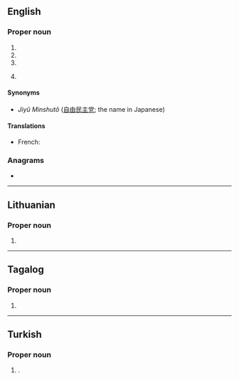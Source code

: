 ==English==

===Proper noun===
{{en-proper noun}}

# {{w|Linux Documentation Project}}
# {{w|Liberal Democratic Party}}
# {{w|Label Distribution Protocol}}
# {{w|Lingwa de Planeta}} {{gloss|language}}

====Synonyms====
* {{qualifier|Liberal Democratic Party of Japan}} ''Jiyû Minshutô'' ([[自由]][[民主]][[党]]; the name in Japanese)

====Translations====
{{trans-top|Liberal Democratic Party of Japan}}
* French: {{t|fr|PLD|m}}
{{trans-mid}}
{{trans-bottom}}

===Anagrams===
* {{anagrams|en|PDL|PLD}}

----

==Lithuanian==

===Proper noun===
{{lt-proper noun|f}}

# {{abbreviation of|{{w|Order and Justice|Liberalų Demokratų Partija}}|lang=lt}}

----
==Tagalog==
===Proper noun===
{{head|tl|proper noun}}

# {{initialism of|{{w|Laban ng Demokratikong Pilipino}}|lang=tl}}
----

==Turkish==

===Proper noun===
{{head|tr|proper noun}}

# {{lb|tr|politics}} {{initialism of|Liberal Demokrat Parti|lang=tr|nodot=1}} {{gloss|Liberal Democratic Party}}.